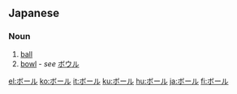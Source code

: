 ==Japanese==                                          
===Noun===
{{ja-noun|ka|rom=bōru|hidx=ほーる'}}

# [[ball]]
# [[bowl]] - ''see'' [[ボウル]]

[[el:ボール]]
[[ko:ボール]]
[[it:ボール]]
[[ku:ボール]]
[[hu:ボール]]
[[ja:ボール]]
[[fi:ボール]]